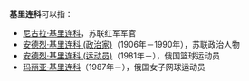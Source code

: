 {{Not|基里琴科}}
'''基里连科'''可以指：
* [[尼古拉·基里连科|尼古拉·基里连科]]，苏联红军军官
* [[安德烈·基里连科_(政治家)|安德烈·基里连科 (政治家)]]（1906年－1990年），苏联政治人物
* [[安德烈·基里连科_(运动员)|安德烈·基里连科 (运动员)]]（1981年－），俄国篮球运动员
* [[玛丽亚·基里连科|玛丽亚·基里连科]]（1987年－），俄国女子网球运动员

{{Disambig|Augustine|Cat=人名译名消歧义}}